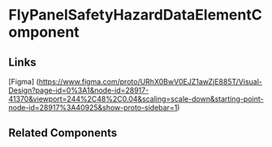 <!-- fly-panel-safety-hazard-data-element.stories.mdx -->


<Meta title="QTD Components/evaluation/training-issues/training-issues-create-wizard/training-issues-drivers-and-training/fly-panel-safety-hazard-data-element/README" component={FlyPanelSafetyHazardDataElementComponent} />

# FlyPanelSafetyHazardDataElementComponent

<ArgsTable of={FlyPanelSafetyHazardDataElementComponent} />

## Links

[Figma] (https://www.figma.com/proto/URhX0BwV0EJZ1awZjE885T/Visual-Design?page-id=0%3A1&node-id=28917-41370&viewport=244%2C48%2C0.04&scaling=scale-down&starting-point-node-id=28917%3A40925&show-proto-sidebar=1)

## Related Components
